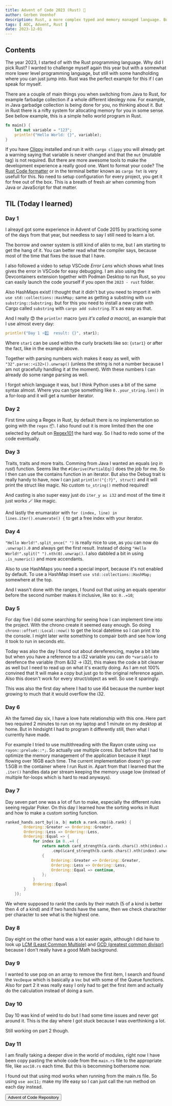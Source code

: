 ```yaml
---
title: Advent of Code 2023 (Rust) 🎄
author: Gerben Veenhof
description: Rust, a more complex typed and memory managed language. But still alike Java in some sort cases.
tags: [ AOC, Advent, Rust ]
date: 2023-12-01
---
```


## Contents

The year 2023, I started of with the Rust programming language. Why did I pick Rust? 
I wanted to challenge myself again this year but with a somewhat more lower level programming language, but still with some handholding where you can just jump into. 
Rust was the perfect example for this if I can speak for myself. 

There are a couple of main things you when switching from Java to Rust, for example farbadge collection if a whole different ideolegy now.
For example, in Java garbadge collection is being done for you, no thinking about it. 
But in Rust there is a nifty system for allocating memory for you in some sense.
See bellow example, this is a simple hello world program in Rust. 

```rust
fn main() {
    let mut variable = "123";
    println!("Hello World: {}", variable);
}
```

If you have [Clippy](https://doc.rust-lang.org/stable/clippy/usage.html) installed and run it with `cargo clippy` you will already get a warning saying that variable is never changed and that the `mut` (mutable tag) is not required. 
But there are more awesome tools to make the development experience a really good one. Want to format your code? The [Rust Code formatter](https://github.com/rust-lang/rustfmt) or in the terminal better known as `cargo fmt` is very usefull for this.
No need to setup configuration for every project, you get it for free out of the box. This is a breath of fresh air when comming from Java or JavaScript for that matter.

## TIL (Today I learned)

### Day 1

I alreayd got some experience in Advent of Code 2015 by practicing some of the days from that year, but needless to say I still need to learn a lot.

The borrow and owner system is still kind of aliën to me, but I am starting to get the hang of it. You can better read what the compiler says, because most of the time that fixes the issue that I have.

I also followed a video to setup VSCode *Error Lens* which shows what lines gives the error in VSCode for easy debugging. I am also using the Devcontainers extension together with Podman Desktop to run Rust, so you can easily launch the code yourself if you open the `2023 - rust` folder.

Also HashMaps exist! I thought that it didn't but you need to import it with `use std::collections::HashMap;` same as getting a substring with `use substring::Substring;` but for this you need to install a new crate with Cargo called `substring` with `cargo add substring`. It's as easy as that.

And I really 😍 the `println!` macro (*yes it's called a macro*), an example that I use almost every day:

```rust
println!("Day 1 ⭐1️⃣  result: {}", star1);
```

Where `star1` can be used within the curly brackets like so: `{star1}` or after the fact, like in the example above.

Together with parsing numbers wich makes it easy as well, with `"32".parse::<i32>().unwrap()` (unless the string is not a number because I am not gracefully handling it at the moment).
With these numbers I can already do some range parsing as well.

I forgot which language it was, but I think Python uses a bit of the same syntax almost. Where you can type something like `0..your_string.len()` in a for-loop and it will get a number iterator.

### Day 2

First time using a Regex in Rust, by default there is no implementation so going with the `regex` 📦. I also found out it is more limited then the one selected by default on [Regex101](https://regex101.com/) the hard way. So I had to redo some of the code eventually.

### Day 3

Traits, traits and more traits. Comming from Java I wanted an equals (*eq in rust*) function. Seems like the `#[derive(PartialEq)]` does the job for me. So I then can use the contains function in an iterator.
But also the Debug trait is really handy to have, now I can just `println!("{:?}", struct)` and it will print the struct like magic. No custom `to_string()` method required!

And casting is also super easy just do `iter_y as i32` and most of the time it just works 🪄 like magic.

And lastly the enumarator with `for (index, line) in lines.iter().enumerate() {` to get a free index with your iterator.

### Day 4

`"Hello World!".split_once(" ")` is really nice to use, as you can now do `.unwrap().0` and always get the first result. Instead of doing `"Hello World!".split(" ").nth(0).unwrap()`.
I also dabbled a bit in using `.is_numeric()` and more accendants.

Also to use HashMaps you need a special import, because it's not enabled by default. To use a HashMap insert `use std::collections::HashMap;` somewhere at the top.

And I wasn't done with the ranges, I found out that using an equals operator before the second number makes it inclusive, like so: `0..=10`;

### Day 5

For day five I did some searching for seeing how I can implement time into the project. With the chrono create it seemed easy enough. So doing `chrono::offset::Local::now()` to get the local datetime so I can print it to the console. I might later write something to compair both and see how long it took to run in seconds etc.

Today was also the day I found out about dereferencing, maybe a bit late but when you have a reference to a i32 variable you can do `*variable` to derefence the variable (from &i32 -> i32), this makes the code a bit cleaner as well but I need to read up on what it's exactly doing. As I am not 100% convined that It will make a copy but just go to the original reference again.
Also this doesn't work for every struct/object as well. So use it sparingly.

This was also the first day where I had to use i64 because the number kept growing to much that it would overflow the i32.

### Day 6

Ah the famed day six, I have a love hate relationship with this one. Here part two required 2 minutes to run on my laptop and 1 minute on my desktop at home. But in hindsight I had to program it differently still, then what I currently have made.

For example I tried to use multithreading with the Rayon crate using `use rayon::prelude::*;`. So actually use multiple cores. But before that I had to optimize the memory management of the application because it kept flowing over 16GB each time. The current implementation doesn't go over 1.5GB in the container where I run Rust in. Apart from that I learned that the `.iter()` handles data per stream keeping the memory usage low (instead of multiple for-loops which is hard to read anyways).

### Day 7

Day seven part one was a lot of fun to make, especially the different rules seeing regular Poker. On this day I learned how the sorting works in Rust and how to make a custom sorting function.

```rust
ranked_hands.sort_by(|a, b| match a.rank.cmp(&b.rank) {
        Ordering::Greater => Ordering::Greater,
        Ordering::Less => Ordering::Less,
        Ordering::Equal => {
            for index in 0..=4 {
                return match card_strength(a.cards.chars().nth(index).unwrap(), joker)
                    .cmp(&card_strength(b.cards.chars().nth(index).unwrap(), joker))
                {
                    Ordering::Greater => Ordering::Greater,
                    Ordering::Less => Ordering::Less,
                    Ordering::Equal => continue,
                };
            }
            Ordering::Equal
        }
    });
```

We where supposed to rankt the cards by their match (5 of a kind is better then 4 of a kind) and if two hands have the same, then we check charachter per character to see what is the highest one.

### Day 8

Day eight on the other hand was a lot easier again, although I did have to look up [LCM (Least Common Multiple)](https://en.wikipedia.org/wiki/Least_common_multiple) and [GCD (greatest common divisor)](https://en.wikipedia.org/wiki/Greatest_common_divisor) because I don't really have a good Math background.

### Day 9

I wanted to use pop on an array to remove the first item, I search and found the `VecDeque` which is basically a `Vec` but with some of the Queue functions.
Also for part 2 it was really easy I only had to get the first item and actually do the calculation instead of doing a sum.

### Day 10

Day 10 was kind of weird to do but I had some time issues and never got around it. This is the day where I got stuck because I was overthinking a lot.

Still working on part 2 though.

### Day 11

I am finally taking a deeper dive in the world of modules, right now I have been copy pasting the whole code from the `main.rs` file to the appropriate file, like `aoc10.rs` each time. But this is becomming bothersome now.

I found out that using mod works when running from the main.rs file. So using `use aoc11;` make my life easy so I can just call the run method on each day instead.

<FlexCenter>
    <Button href="https://github.com/nlxdodge/Advent-Of-Code" icon="mdi:github">Advent of Code Repository</Button>
</FlexCenter>